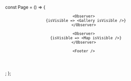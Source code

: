const Page = () => {
  <div>
    <Header />

    <Observer>
      {isVisible => <Gallery isVisible />}
    </Observer>

    <Observer>
      {isVisible => <Map isVisible />}
    </Observer>

    <Footer />
  </div>;
};